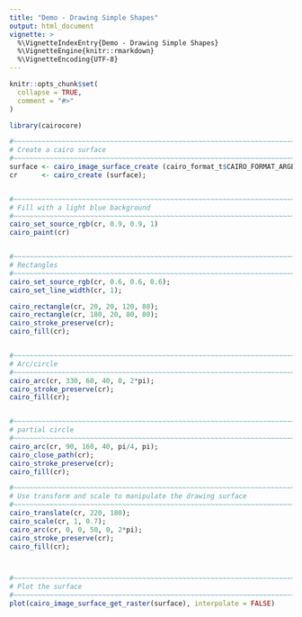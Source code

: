 ```yaml
---
title: "Demo - Drawing Simple Shapes"
output: html_document
vignette: >
  %\VignetteIndexEntry{Demo - Drawing Simple Shapes}
  %\VignetteEngine{knitr::rmarkdown}
  %\VignetteEncoding{UTF-8}
---
```


```r
knitr::opts_chunk$set(
  collapse = TRUE,
  comment = "#>"
)
```

```r
library(cairocore)
```


```r
#~~~~~~~~~~~~~~~~~~~~~~~~~~~~~~~~~~~~~~~~~~~~~~~~~~~~~~~~~~~~~~~~~~~~~~~~~~~~~
# Create a cairo surface
#~~~~~~~~~~~~~~~~~~~~~~~~~~~~~~~~~~~~~~~~~~~~~~~~~~~~~~~~~~~~~~~~~~~~~~~~~~~~~
surface <- cairo_image_surface_create (cairo_format_t$CAIRO_FORMAT_ARGB32, 500L, 500L);
cr      <- cairo_create (surface);


#~~~~~~~~~~~~~~~~~~~~~~~~~~~~~~~~~~~~~~~~~~~~~~~~~~~~~~~~~~~~~~~~~~~~~~~~~~~~~
# Fill with a light blue background
#~~~~~~~~~~~~~~~~~~~~~~~~~~~~~~~~~~~~~~~~~~~~~~~~~~~~~~~~~~~~~~~~~~~~~~~~~~~~~
cairo_set_source_rgb(cr, 0.9, 0.9, 1)
cairo_paint(cr)


#~~~~~~~~~~~~~~~~~~~~~~~~~~~~~~~~~~~~~~~~~~~~~~~~~~~~~~~~~~~~~~~~~~~~~~~~~~~~~
# Rectangles
#~~~~~~~~~~~~~~~~~~~~~~~~~~~~~~~~~~~~~~~~~~~~~~~~~~~~~~~~~~~~~~~~~~~~~~~~~~~~~
cairo_set_source_rgb(cr, 0.6, 0.6, 0.6);
cairo_set_line_width(cr, 1);

cairo_rectangle(cr, 20, 20, 120, 80);
cairo_rectangle(cr, 180, 20, 80, 80);
cairo_stroke_preserve(cr);
cairo_fill(cr);


#~~~~~~~~~~~~~~~~~~~~~~~~~~~~~~~~~~~~~~~~~~~~~~~~~~~~~~~~~~~~~~~~~~~~~~~~~~~~~
# Arc/circle
#~~~~~~~~~~~~~~~~~~~~~~~~~~~~~~~~~~~~~~~~~~~~~~~~~~~~~~~~~~~~~~~~~~~~~~~~~~~~~
cairo_arc(cr, 330, 60, 40, 0, 2*pi);
cairo_stroke_preserve(cr);
cairo_fill(cr);


#~~~~~~~~~~~~~~~~~~~~~~~~~~~~~~~~~~~~~~~~~~~~~~~~~~~~~~~~~~~~~~~~~~~~~~~~~~~~~
# partial circle
#~~~~~~~~~~~~~~~~~~~~~~~~~~~~~~~~~~~~~~~~~~~~~~~~~~~~~~~~~~~~~~~~~~~~~~~~~~~~~
cairo_arc(cr, 90, 160, 40, pi/4, pi);
cairo_close_path(cr);
cairo_stroke_preserve(cr);
cairo_fill(cr);

#~~~~~~~~~~~~~~~~~~~~~~~~~~~~~~~~~~~~~~~~~~~~~~~~~~~~~~~~~~~~~~~~~~~~~~~~~~~~~
# Use transform and scale to manipulate the drawing surface
#~~~~~~~~~~~~~~~~~~~~~~~~~~~~~~~~~~~~~~~~~~~~~~~~~~~~~~~~~~~~~~~~~~~~~~~~~~~~~
cairo_translate(cr, 220, 180);
cairo_scale(cr, 1, 0.7);
cairo_arc(cr, 0, 0, 50, 0, 2*pi);
cairo_stroke_preserve(cr);
cairo_fill(cr);



#~~~~~~~~~~~~~~~~~~~~~~~~~~~~~~~~~~~~~~~~~~~~~~~~~~~~~~~~~~~~~~~~~~~~~~~~~~~~~
# Plot the surface
#~~~~~~~~~~~~~~~~~~~~~~~~~~~~~~~~~~~~~~~~~~~~~~~~~~~~~~~~~~~~~~~~~~~~~~~~~~~~~
plot(cairo_image_surface_get_raster(surface), interpolate = FALSE)
```

